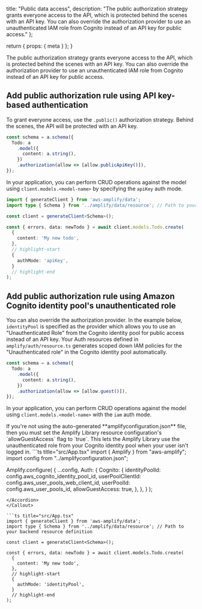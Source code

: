   title: "Public data access",
  description: "The public authorization strategy grants everyone access to the API, which is protected behind the scenes with an API key. You can also override the authorization provider to use an unauthenticated IAM role from Cognito instead of an API key for public access."
};

  return {
    props: {
      meta
    }
  };
}

The public authorization strategy grants everyone access to the API, which is protected behind the scenes with an API key. You can also override the authorization provider to use an unauthenticated IAM role from Cognito instead of an API key for public access.

## Add public authorization rule using API key-based authentication

To grant everyone access, use the `.public()` authorization strategy. Behind the scenes, the API will be protected with an API key.

```ts title="amplify/data/resource.ts"
const schema = a.schema({
  Todo: a
    .model({
      content: a.string(),
    })
    .authorization(allow => [allow.publicApiKey()]),
});
```

In your application, you can perform CRUD operations against the model using `client.models.<model-name>` by specifying the `apiKey` auth mode.

```ts
import { generateClient } from 'aws-amplify/data';
import type { Schema } from '../amplify/data/resource'; // Path to your backend resource definition

const client = generateClient<Schema>();

const { errors, data: newTodo } = await client.models.Todo.create(
  {
    content: 'My new todo',
  },
  // highlight-start
  {
    authMode: 'apiKey',
  }
  // highlight-end
);
```

## Add public authorization rule using Amazon Cognito identity pool's unauthenticated role

You can also override the authorization provider. In the example below, `identityPool` is specified as the provider which allows you to use an "Unauthenticated Role" from the Cognito identity pool for public access instead of an API key. Your Auth resources defined in `amplify/auth/resource.ts` generates scoped down IAM policies for the "Unauthenticated role" in the Cognito identity pool automatically.

```ts title="amplify/data/resource.ts"
const schema = a.schema({
  Todo: a
    .model({
      content: a.string(),
    })
    .authorization(allow => [allow.guest()]),
});
```

In your application, you can perform CRUD operations against the model using `client.models.<model-name>` with the `iam` auth mode.

<Callout info>
If you're not using the auto-generated **amplifyconfiguration.json** file, then you must set the Amplify Library resource configuration's `allowGuestAccess` flag to `true`. This lets the Amplify Library use the unauthenticated role from your Cognito identity pool when your user isn't logged in.

<Accordion title="Amplify configuration">
```ts title="src/App.tsx"
import { Amplify } from "aws-amplify";
import config from "../amplifyconfiguration.json";

Amplify.configure(
  {
    ...config,
    Auth: {
      Cognito: {
        identityPoolId: config.aws_cognito_identity_pool_id,
        userPoolClientId: config.aws_user_pools_web_client_id,
        userPoolId: config.aws_user_pools_id,
        allowGuestAccess: true,
      },
    },
  }
);
```
</Accordion>
</Callout>

```ts title="src/App.tsx"
import { generateClient } from 'aws-amplify/data';
import type { Schema } from '../amplify/data/resource'; // Path to your backend resource definition

const client = generateClient<Schema>();

const { errors, data: newTodo } = await client.models.Todo.create(
  {
    content: 'My new todo',
  },
  // highlight-start
  {
    authMode: 'identityPool',
  }
  // highlight-end
);
```
